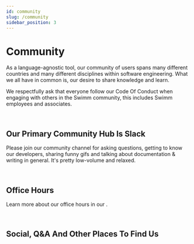 ```yaml
---
id: community
slug: /community
sidebar_position: 3
---
```



# Community

As a language-agnostic tool, our community of users spans many different
countries and many different disciplines within software engineering.
What we all have in common is, our desire to share knowledge and learn.

We respectfully ask that everyone follow our Code Of Conduct when
engaging with others in the Swimm community, this includes Swimm employees
and associates.

<SwimmLink
  target="conduct"
  text="Understand Swimm's Code Of Conduct &raquo;"
  big
/>
<p>&nbsp;</p>

## Our Primary Community Hub Is Slack

Please join our community channel for asking questions, getting to know our developers,
sharing funny gifs and talking about documentation & writing in general. It's pretty
low-volume and relaxed.

<SwimmLink target="slack" text="Join Our Slack Channel &raquo;" big />
<p>&nbsp;</p>

## Office Hours

Learn more about our office hours in our <SwimmLink target="slack" />.

<p>&nbsp;</p>

## Social, Q&A And Other Places To Find Us

<ListSocialAccounts />
